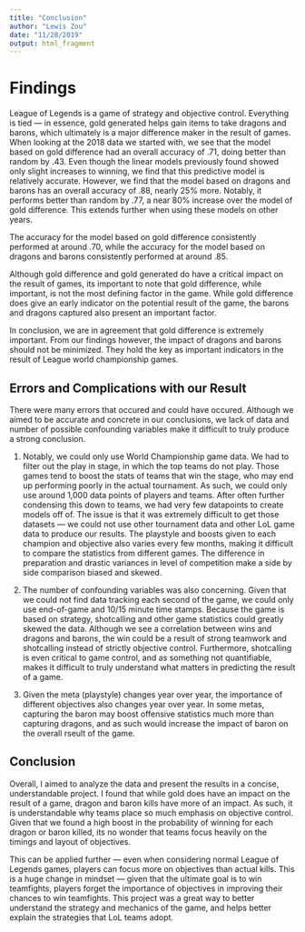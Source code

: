 ```yaml
---
title: "Conclusion"
author: "Lewis Zou"
date: "11/28/2019"
output: html_fragment
---
```


# Findings

League of Legends is a game of strategy and objective control. Everything is tied — in essence, gold generated helps gain items to take dragons and barons, which ultimately is a major difference maker in the result of games. 
When looking at the 2018 data we started with, we see that the model based on gold difference had an overall accuracy of .71, doing better than random by .43. Even though the linear models previously found showed only slight increases to winning, we find that this predictive model is relatively accurate. However, we find that the model based on dragons and barons has an overall accuracy of .88, nearly 25% more. Notably, it performs better than random by .77, a near 80% increase over the model of gold difference. This extends further when using these models on other years.

The accuracy for the model based on gold difference consistently performed at around .70, while the accuracy for the model based on dragons and barons consistently performed at around .85. 

Although gold difference and gold generated do have a critical impact on the result of games, its important to note that gold difference, while important, is not the most defining factor in the game. While gold difference does give an early indicator on the potential result of the game, the barons and dragons captured also present an important factor.

In conclusion, we are in agreement that gold difference is extremely important. From our findings however, the impact of dragons and barons should not be minimized. They hold the key as important indicators in the result of League world championship games.

## Errors and Complications with our Result

There were many errors that occured and could have occured. Although we aimed to be accurate and concrete in our conclusions, we lack of data and number of possible confounding variables make it difficult to truly produce a strong conclusion.

1. Notably, we could only use World Championship game data. We had to filter out the play in stage, in which the top teams do not play. Those games tend to boost the stats of teams that win the stage, who may end up performing poorly in the actual tournament. As such, we could only use around 1,000 data points of players and teams. After often further condensing this down to teams, we had very few datapoints to create models off of. The issue is that it was extremely difficult to get those datasets — we could not use other tournament data and other LoL game data to produce our results. The playstyle and boosts given to each champion and objective also varies every few months, making it difficult to compare the statistics from different games. The difference in preparation and drastic variances in level of competition make a side by side comparison biased and skewed.

2. The number of confounding variables was also concerning. Given that we could not find data tracking each second of the game, we could only use end-of-game and 10/15 minute time stamps. Because the game is based on strategy, shotcalling and other game statistics could greatly skewed the data. Although we see a correlation between wins and dragons and barons, the win could be a result of strong teamwork and shotcalling instead of strictly objective control. Furthermore, shotcalling is even critical to game control, and as something not quantifiable, makes it difficult to truly understand what matters in predicting the result of a game. 

3. Given the meta (playstyle) changes year over year, the importance of different objectives also changes year over year. In some metas, capturing the baron may boost offensive statistics much more than capturing dragons, and as such would increase the impact of baron on the overall rseult of the game.

## Conclusion

Overall, I aimed to analyze the data and present the results in a concise, understandable project. I found that while gold does have an impact on the result of a game, dragon and baron kills have more of an impact. As such, it is understandable why teams place so much emphasis on objective control. Given that we found a high boost in the probability of winning for each dragon or baron killed, its no wonder that teams focus heavily on the timings and layout of objectives. 

This can be applied further — even when considering normal League of Legends games, players can focus more on objectives than actual kills. This is a huge change in mindset — given that the ultimate goal is to win teamfights, players forget the importance of objectives in improving their chances to win teamfights. This project was a great way to better understand the strategy and mechanics of the game, and helps better explain the strategies that LoL teams adopt.